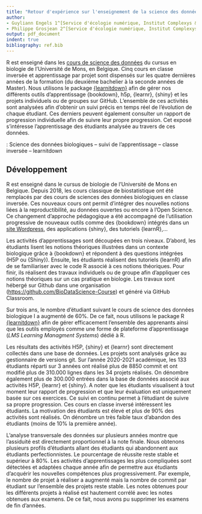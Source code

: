 ```yaml
---
title: "Retour d'expérience sur l'enseignement de la science des données biologiques en classe inversée"
author:
- Guyliann Engels 1^[Service d'écologie numérique, Institut Complexys & Infortech, Université de Mons, Belgique, guyliann.engels@umons.ac.be]
- Philippe Grosjean 2^[Service d'écologie numérique, Institut Complexys & Infortech, Université de Mons, Belgique, philippe.grosjean@umons.ac.be]
output: pdf_document
indent: true
bibliography: ref.bib
---
```


\begin{center}
\textbf{Résumé}
\end{center}
R est enseigné dans les [cours de science des données](https://wp.sciviews.org) du cursus en biologie de l'Université de Mons, en Belgique. Cinq cours en classe inversée et apprentissage par projet sont dispensés sur les quatre dernières années de la formation (du deuxième bachelier à la seconde années de Master). Nous utilisons le package [{learnitdown}](https://www.sciviews.org/learnitdown/) afin de gérer nos différents outils d'apprentissage {bookdown}, h5p, {learnr}, {shiny} et les projets individuels ou de groupes sur GitHub. L'ensemble de ces activités sont analysées afin d'obtenir un suivi précis en temps réel de l'évolution de chaque étudiant. Ces derniers peuvent également consulter un rapport de progression individuelle afin de suivre leur propre progression. Cet exposé s'intéresse l'apprentissage des étudiants analysée au travers de ces données.

\noindent \textbf{Mots-clefs} : Science des données biologiques -- suivi de l'apprentissage -- classe inversée -- learnitdown

## Développement 

R est enseigné dans le cursus de biologie de l'Université de Mons en Belgique. Depuis 2018, les cours classique de biostatistique ont été remplacés par des cours de sciences des données biologiques en classe inversée. Ces nouveaux cours ont permit d'intégrer des nouvelles notions liées à la reproductibilité, au données ouvertes ou encore à l'Open Science. Ce changement d'approche pédagogique a été accompagné de l'utilisation progressive de nouveaux outils comme des {bookdown} intégrés dans un [site Wordpress](https://wp.sciviews.org), des applications {shiny}, des tutoriels {learnR},...

Les activités d'apprentissages sont découpées en trois niveaux. D'abord, les étudiants lisent les notions théoriques illustrées dans un contexte biologique grâce à {bookdown} et répondent à des questions intégrées (H5P ou {Shiny}). Ensuite, les étudiants réalisent des tutoriels {learnR} afin de se familiariser avec le code R associé à ces notions théoriques. Pour finir, ils réalisent des travaux individuels ou de groupe afin d'appliquer ces notions théoriques sur un cas pratique en biologie. Les travaux sont hébergé sur Github dans une organisation (<https://github.com/BioDataScience-Course>) et généré via GitHub Classroom.

Sur trois ans, le nombre d'étudiant suivant le cours de science des données biologique I a augmenté de 60%.  De ce fait, nous utilisons le package R [{learnitdown}](https://github.com/SciViews/learnitdown) afin de gérer efficacement l'ensemble des apprenants ainsi que les outils employés comme une forme de plateforme d'apprentissage (*LMS Learning Managment Systems*) dédié à R.

Les résultats des activités H5P, {shiny} et {learnr} sont directement collectés dans une base de données. Les projets sont analysés grâce au gestionnaire de versions git. Sur l'année 2020-2021 académique, les 133 étudiants réparti sur 3 années ont réalisé plus de 8850 commit et ont modifié plus de 310.000 lignes dans les 34 projets réalisés. On dénombre également plus de 300.000 entrées dans la base de données associé aux activités H5P, {learnr} et {shiny}. A noter que les étudiants visualisent à tout moment leur rapport de progression et que leur évaluation est uniquement basée sur ces exercices. Ce suivi en continu permet à l'étudiant de suivre sa propre progression. Ces cours en classe inversé intéressent les étudiants. La motivation des étudiants est élevé et plus de 90% des activités sont réalisés. On dénombre un très faible taux d'abandon des étudiants (moins de 10% la première année). 

L'analyse transversale des données sur plusieurs années montre que l'assiduité est directement proportionnel à la note finale. Nous obtenons plusieurs profils d'étudiants allant des étudiants qui abandonnent aux étudiants perfectionnistes. Le pourcentage de réussite reste stable et supérieur à 80%. Les activités d'apprentissages les plus compliquées sont détectées et adaptées chaque année afin de permettre aux étudiants d'acquérir les nouvelles compétences plus progressivement. Par exemple, le nombre de projet à réaliser a augmenté mais la nombre de commit par étudiant sur l'ensemble des projets reste stable. Les notes obtenues pour les différents projets à réalisé est hautement corrélé avec les notes obtenues aux examens. De ce fait, nous avons pu supprimer les examens de fin d'années.


